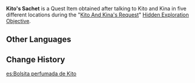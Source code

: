 {{Item Infobox
|id           = 101575
|image        = Item Parcel.png
|type         = Quest Items
|description  = A sachet carried by [[Kito]] and [[Kina]]. It seems to have been woven from two smaller sachets before being carefully hidden in a wooden box.
|source1      = Obtained after completing the "[[Kito And Kina's Request]]" [[Hidden Exploration Objective]].
}}
'''Kito's Sachet''' is a Quest Item obtained after talking to Kito and Kina in five different locations during the "[[Kito And Kina's Request]]" [[Hidden Exploration Objective]].

==Other Languages==
{{Other Languages
|default_hidden = 1
|en      = Kito's Sachet
|zhs     = 木户的香包
|zhs_rm  = Mùhù de Xiāngbāo
|zht     = 木戶的香包
|zht_rm  = Mùhù de Xiāngbāo
|ja      = キトの匂い袋
|ja_rm   = Kito no Nioi-bukuro
|ko      = 키토의 향낭
|ko_rm   = Kito-ui Hyangnang
|es      = Bolsita perfumada de Kito
|fr      = Sachet parfumé de Kito
|ru      = Ароматическое саше Кито
|th      = Kito's Sachet
|vi      = Túi Thơm Của Kito
|de      = Kitos Säckchen
|id      = Kantong Wewangian Kito
|pt      = Bolsinha Perfumada de Kito
|tr      = Kito'nun Çantası
|it      = Bustina di Kito
}}

==Change History==
{{Change History|2.2}}

[[es:Bolsita perfumada de Kito]]